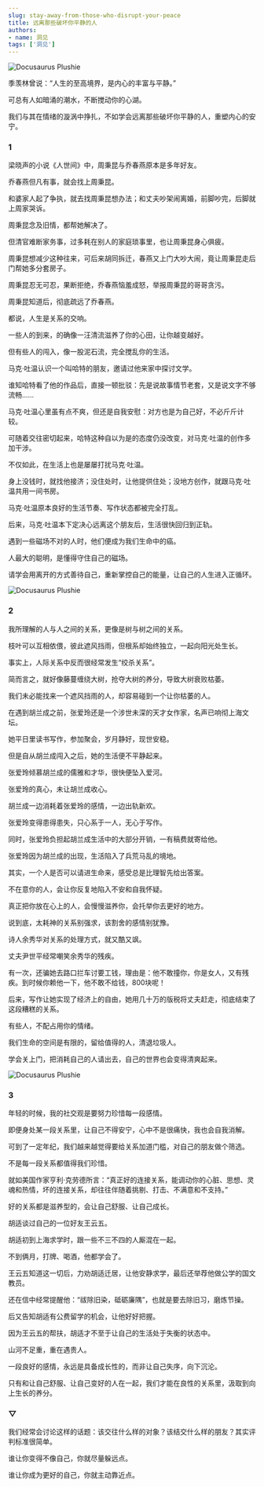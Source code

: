 ```yaml
---
slug: stay-away-from-those-who-disrupt-your-peace
title: 远离那些破坏你平静的人
authors:
- name: 洞见
tags: ['洞见']
---
```




![Docusaurus Plushie](./1.jpeg)


季羡林曾说：“人生的至高境界，是内心的丰富与平静。”

可总有人如暗涌的潮水，不断搅动你的心湖。

我们与其在情绪的漩涡中挣扎，不如学会远离那些破坏你平静的人，重塑内心的安宁。


<div style={{textAlign: 'center', color: '#FF8C00'}}>  
  <h3>1</h3>
</div>


梁晓声的小说《人世间》中，周秉昆与乔春燕原本是多年好友。

乔春燕但凡有事，就会找上周秉昆。

和婆家人起了争执，就去找周秉昆想办法；和丈夫吵架闹离婚，前脚吵完，后脚就上周家哭诉。

周秉昆念及旧情，都帮她解决了。

但清官难断家务事，过多耗在别人的家庭琐事里，也让周秉昆身心俱疲。

周秉昆想减少这种往来，可后来胡同拆迁，春燕又上门大吵大闹，竟让周秉昆走后门帮她多分套房子。

周秉昆忍无可忍，果断拒绝，乔春燕恼羞成怒，举报周秉昆的哥哥贪污。

周秉昆知道后，彻底疏远了乔春燕。

都说，人生是关系的交响。

一些人的到来，的确像一汪清流滋养了你的心田，让你越变越好。

但有些人的闯入，像一股泥石流，完全搅乱你的生活。

马克·吐温认识一个叫哈特的朋友，邀请过他来家中探讨文学。

谁知哈特看了他的作品后，直接一顿批驳：先是说故事情节老套，又是说文字不够流畅……

马克·吐温心里虽有点不爽，但还是自我安慰：对方也是为自己好，不必斤斤计较。

可随着交往密切起来，哈特这种自以为是的态度仍没改变，对马克·吐温的创作多加干涉。

不仅如此，在生活上也是屡屡打扰马克·吐温。

身上没钱时，就找他接济；没住处时，让他提供住处；没地方创作，就跟马克·吐温共用一间书房。

马克·吐温原本良好的生活节奏、写作状态都被完全打乱。

后来，马克·吐温本下定决心远离这个朋友后，生活很快回归到正轨。

遇到一些磁场不对的人时，他们便成为我们生命中的癌。

人最大的聪明，是懂得守住自己的磁场。

请学会用离开的方式善待自己，重新掌控自己的能量，让自己的人生进入正循环。


![Docusaurus Plushie](./2.jpeg)

<div style={{textAlign: 'center', color: '#FF8C00'}}>  
  <h3>2</h3>
</div>


我所理解的人与人之间的关系，更像是树与树之间的关系。

枝叶可以互相依偎，彼此遮风挡雨，但根系却始终独立，一起向阳光处生长。

事实上，人际关系中反而很经常发生“绞杀关系”。

简而言之，就好像藤蔓缠绕大树，抢夺大树的养分，导致大树衰败枯萎。

我们未必能找来一个遮风挡雨的人，却容易碰到一个让你枯萎的人。

在遇到胡兰成之前，张爱玲还是一个涉世未深的天才女作家，名声已响彻上海文坛。

她平日里读书写作，参加聚会，岁月静好，现世安稳。

但是自从胡兰成闯入之后，她的生活便不平静起来。

张爱玲倾慕胡兰成的儒雅和才华，很快便坠入爱河。

张爱玲的真心，未让胡兰成收心。

胡兰成一边消耗着张爱玲的感情，一边出轨新欢。

张爱玲变得患得患失，只心系于一人，无心于写作。

同时，张爱玲负担起胡兰成生活中的大部分开销，一有稿费就寄给他。

张爱玲因为胡兰成的出现，生活陷入了兵荒马乱的境地。

其实，一个人是否可以请进生命来，感受总是比理智先给出答案。

不在意你的人，会让你反复地陷入不安和自我怀疑。

真正把你放在心上的人，会慢慢滋养你，会托举你去更好的地方。

说到底，太耗神的关系别强求，该割舍的感情别犹豫。

诗人余秀华对关系的处理方式，就又酷又飒。

丈夫尹世平经常嘲笑余秀华的残疾。

有一次，还骗她去路口拦车讨要工钱，理由是：他不敢撞你，你是女人，又有残疾。到时候你赖他一下，他不敢不给钱，800块呢！

后来，写作让她实现了经济上的自由，她用几十万的版税将丈夫赶走，彻底结束了这段糟糕的关系。

有些人，不配占用你的情绪。

我们生命的空间是有限的，留给值得的人，清退垃圾人。

学会关上门，把消耗自己的人请出去，自己的世界也会变得清爽起来。


![Docusaurus Plushie](./3.jpeg)

<div style={{textAlign: 'center', color: '#FF8C00'}}>  
  <h3>3</h3>
</div>


年轻的时候，我的社交观是要努力珍惜每一段感情。

即便身处某一段关系里，让自己不得安宁，心中不是很痛快，我也会自我消解。

可到了一定年纪，我们越来越觉得要给关系加道门槛，对自己的朋友做个筛选。

不是每一段关系都值得我们珍惜。

就如美国作家亨利·克劳德所言：“真正好的连接关系，能调动你的心脏、思想、灵魂和热情，坏的连接关系，却往往伴随着挑剔、打击、不满意和不支持。”

好的关系都是滋养型的，会让自己舒服、让自己成长。

胡适谈过自己的一位好友王云五。

胡适初到上海求学时，跟一些不三不四的人厮混在一起。

不到俩月，打牌、喝酒，他都学会了。

王云五知道这一切后，力劝胡适迁居，让他安静求学，最后还举荐他做公学的国文教员。

还在信中经常提醒他：“祓除旧染，砥砺廉隅”，也就是要去除旧习，磨炼节操。

后又告知胡适有公费留学的机会，让他好好把握。

因为王云五的帮扶，胡适才不至于让自己的生活处于失衡的状态中。

山河不足重，重在遇贵人。

一段良好的感情，永远是具备成长性的，而非让自己失序，向下沉沦。

只有和让自己舒服、让自己变好的人在一起，我们才能在良性的关系里，汲取到向上生长的养分。


<div style={{textAlign: 'center', color: '#FF8C00'}}>  
  <h3>▽</h3>
</div>


我们经常会讨论这样的话题：该交往什么样的对象？该结交什么样的朋友？其实评判标准很简单。

谁让你变得不像自己，你就尽量躲远点。

谁让你成为更好的自己，你就主动靠近点。

